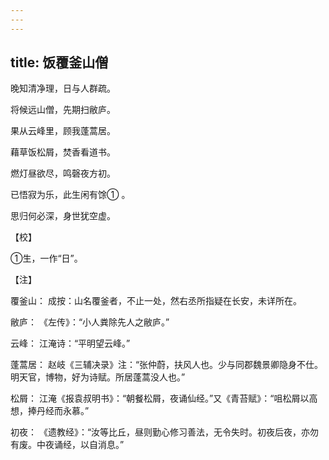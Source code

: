 ```yaml
---
---
---
```

title: 饭覆釜山僧
---




晚知清净理，日与人群疏。

将候远山僧，先期扫敝庐。

果从云峰里，顾我蓬蒿居。

藉草饭松屑，焚香看道书。

燃灯昼欲尽，鸣磬夜方初。

已悟寂为乐，此生闲有馀① 。

思归何必深，身世犹空虚。

【校】

①生，一作“日”。

【注】

覆釜山： 成按：山名覆釜者，不止一处，然右丞所指疑在长安，未详所在。

敝庐： 《左传》：“小人粪除先人之敝庐。”

云峰： 江淹诗：“平明望云峰。”

蓬蒿居： 赵岐《三辅决录》注：“张仲蔚，扶风人也。少与同郡魏景卿隐身不仕。明天官，博物，好为诗赋。所居蓬蒿没人也。”

松屑： 江淹《报袁叔明书》：“朝餐松屑，夜诵仙经。”又《青苔赋》：“咀松屑以高想，捧丹经而永慕。”

初夜： 《遗教经》：“汝等比丘，昼则勤心修习善法，无令失时。初夜后夜，亦勿有废。中夜诵经，以自消息。”